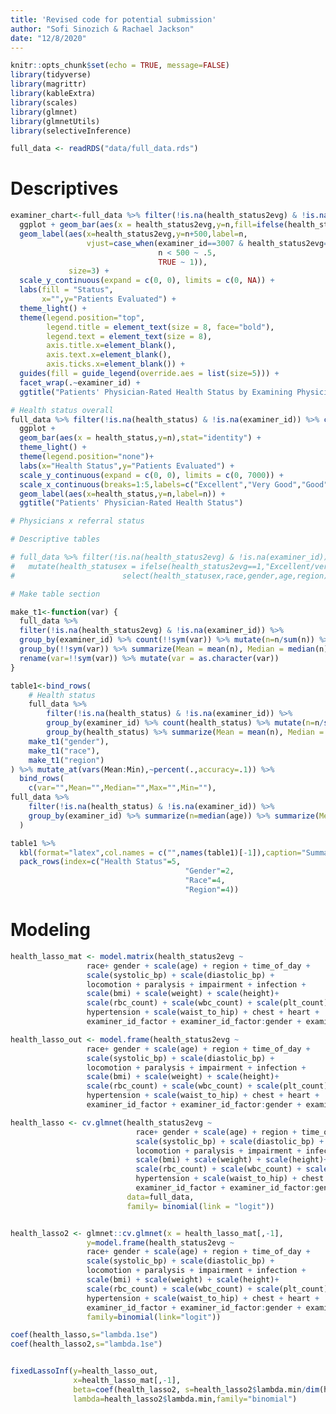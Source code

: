 ```yaml
---
title: 'Revised code for potential submission'
author: "Sofi Sinozich & Rachael Jackson"
date: "12/8/2020"
---
```


```r
knitr::opts_chunk$set(echo = TRUE, message=FALSE)
library(tidyverse)
library(magrittr)
library(kableExtra)
library(scales)
library(glmnet)
library(glmnetUtils)
library(selectiveInference)
```

```r
full_data <- readRDS("data/full_data.rds")
```

# Descriptives

```r
examiner_chart<-full_data %>% filter(!is.na(health_status2evg) & !is.na(examiner_id)) %>% group_by(examiner_id) %>% count(health_status2evg) %>% 
  ggplot + geom_bar(aes(x = health_status2evg,y=n,fill=ifelse(health_status2evg==1,"Excellent/Very Good","Good/Fair/Poor")),stat="identity") + 
  geom_label(aes(x=health_status2evg,y=n+500,label=n,
                 vjust=case_when(examiner_id==3007 & health_status2evg==1 ~ 1.25,
                                 n < 500 ~ .5,
                                 TRUE ~ 1)),
             size=3) + 
  scale_y_continuous(expand = c(0, 0), limits = c(0, NA)) +
  labs(fill = "Status",
       x="",y="Patients Evaluated") +
  theme_light() +
  theme(legend.position="top",
        legend.title = element_text(size = 8, face="bold"),
        legend.text = element_text(size = 8),
        axis.title.x=element_blank(),
        axis.text.x=element_blank(),
        axis.ticks.x=element_blank()) +
  guides(fill = guide_legend(override.aes = list(size=5))) +
  facet_wrap(.~examiner_id) +
  ggtitle("Patients' Physician-Rated Health Status by Examining Physician")

# Health status overall
full_data %>% filter(!is.na(health_status) & !is.na(examiner_id)) %>% count(health_status) %>% 
  ggplot +
  geom_bar(aes(x = health_status,y=n),stat="identity") +
  theme_light() +
  theme(legend.position="none")+
  labs(x="Health Status",y="Patients Evaluated") +
  scale_y_continuous(expand = c(0, 0), limits = c(0, 7000)) +
  scale_x_continuous(breaks=1:5,labels=c("Excellent","Very Good","Good","Fair","Poor")) +
  geom_label(aes(x=health_status,y=n,label=n)) +
  ggtitle("Patients' Physician-Rated Health Status")

# Physicians x referral status

```

```r
# Descriptive tables

# full_data %>% filter(!is.na(health_status2evg) & !is.na(examiner_id)) %>% 
#   mutate(health_statusex = ifelse(health_status2evg==1,"Excellent/very good","Good/fair/poor")) %>% 
#                        select(health_statusex,race,gender,age,region) %>% mutate_at(vars(-age),as.factor) %>% summary()

# Make table section

make_t1<-function(var) {
  full_data %>% 
  filter(!is.na(health_status2evg) & !is.na(examiner_id)) %>% 
  group_by(examiner_id) %>% count(!!sym(var)) %>% mutate(n=n/sum(n)) %>%
  group_by(!!sym(var)) %>% summarize(Mean = mean(n), Median = median(n), Max = max(n), Min = min(n)) %>% 
  rename(var=!!sym(var)) %>% mutate(var = as.character(var))
}

table1<-bind_rows(
    # Health status
    full_data %>% 
        filter(!is.na(health_status) & !is.na(examiner_id)) %>% 
        group_by(examiner_id) %>% count(health_status) %>% mutate(n=n/sum(n)) %>%
        group_by(health_status) %>% summarize(Mean = mean(n), Median = median(n), Max = max(n), Min = min(n)) %>% mutate(health_status = c("Excellent","Very Good","Good","Fair","Poor")) %>% rename(var=health_status),
    make_t1("gender"),
    make_t1("race"),
    make_t1("region")
) %>% mutate_at(vars(Mean:Min),~percent(.,accuracy=.1)) %>% 
  bind_rows(
    c(var="",Mean="",Median="",Max="",Min=""),
full_data %>% 
    filter(!is.na(health_status) & !is.na(examiner_id)) %>% 
    group_by(examiner_id) %>% summarize(n=median(age)) %>% summarize(Mean = mean(n), Median = median(n), Max = max(n), Min = min(n))  %>%  mutate_all(~round(.,1)) %>%  bind_cols(var = "Median Age") %>% select(var,everything()) %>% transmute_all(as.character)
  )

table1 %>% 
  kbl(format="latex",col.names = c("",names(table1)[-1]),caption="Summary Statistics Across Examiners")%>% 
  pack_rows(index=c("Health Status"=5,
                                       "Gender"=2,
                                       "Race"=4,
                                       "Region"=4)) 
```



# Modeling

```r
health_lasso_mat <- model.matrix(health_status2evg ~
                 race+ gender + scale(age) + region + time_of_day +
                 scale(systolic_bp) + scale(diastolic_bp) +
                 locomotion + paralysis + impairment + infection +
                 scale(bmi) + scale(weight) + scale(height)+ 
                 scale(rbc_count) + scale(wbc_count) + scale(plt_count) + scale(hemoglobin) +
                 hypertension + scale(waist_to_hip) + chest + heart +
                 examiner_id_factor + examiner_id_factor:gender + examiner_id_factor:white + examiner_id_factor:white:gender,data=full_data)

health_lasso_out <- model.frame(health_status2evg ~
                 race+ gender + scale(age) + region + time_of_day +
                 scale(systolic_bp) + scale(diastolic_bp) +
                 locomotion + paralysis + impairment + infection +
                 scale(bmi) + scale(weight) + scale(height)+ 
                 scale(rbc_count) + scale(wbc_count) + scale(plt_count) + scale(hemoglobin) +
                 hypertension + scale(waist_to_hip) + chest + heart +
                 examiner_id_factor + examiner_id_factor:gender + examiner_id_factor:white + examiner_id_factor:white:gender,data=full_data)$health_status2evg

health_lasso <- cv.glmnet(health_status2evg ~
                            race+ gender + scale(age) + region + time_of_day +
                            scale(systolic_bp) + scale(diastolic_bp) +
                            locomotion + paralysis + impairment + infection +
                            scale(bmi) + scale(weight) + scale(height)+ 
                            scale(rbc_count) + scale(wbc_count) + scale(plt_count) + scale(hemoglobin) +
                            hypertension + scale(waist_to_hip) + chest + heart +
                            examiner_id_factor + examiner_id_factor:gender + examiner_id_factor:white + examiner_id_factor:white:gender,
                          data=full_data,
                          family= binomial(link = "logit"))


health_lasso2 <- glmnet::cv.glmnet(x = health_lasso_mat[,-1],
                 y=model.frame(health_status2evg ~
                 race+ gender + scale(age) + region + time_of_day +
                 scale(systolic_bp) + scale(diastolic_bp) +
                 locomotion + paralysis + impairment + infection +
                 scale(bmi) + scale(weight) + scale(height)+ 
                 scale(rbc_count) + scale(wbc_count) + scale(plt_count) + scale(hemoglobin) +
                 hypertension + scale(waist_to_hip) + chest + heart +
                 examiner_id_factor + examiner_id_factor:gender + examiner_id_factor:white + examiner_id_factor:white:gender,data=full_data)$health_status2evg,
                 family=binomial(link="logit"))

coef(health_lasso,s="lambda.1se")
coef(health_lasso2,s="lambda.1se")


fixedLassoInf(y=health_lasso_out,
              x=health_lasso_mat[,-1],
              beta=coef(health_lasso2, s=health_lasso2$lambda.min/dim(health_lasso_mat)[1]),
              lambda=health_lasso2$lambda.min,family="binomial")
```

